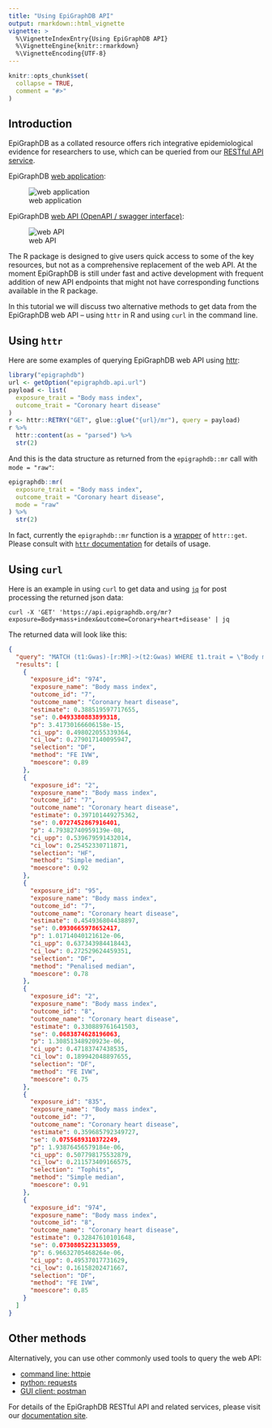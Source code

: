 ```yaml
---
title: "Using EpiGraphDB API"
output: rmarkdown::html_vignette
vignette: >
  %\VignetteIndexEntry{Using EpiGraphDB API}
  %\VignetteEngine{knitr::rmarkdown}
  %\VignetteEncoding{UTF-8}
---
```


```r
knitr::opts_chunk$set(
  collapse = TRUE,
  comment = "#>"
)
```

## Introduction

EpiGraphDB as a collated resource offers rich integrative epidemiological
evidence for researchers to use, which can be queried from our
[RESTful API service](https://api.epigraphdb.org).

EpiGraphDB [web application](https://epigraphdb.org):

![web application](figures/epigraphdb-xqtl-view.png)

EpiGraphDB [web API (OpenAPI / swagger interface)](https://api.epigraphdb.org):

![web API](figures/epigraphdb-api-swagger.png)

The R package is designed to give users quick access to some of the
key resources, but not as a comprehensive replacement of the web API.
At the moment EpiGraphDB is still under fast and active development with
frequent addition of new API endpoints that might not have corresponding
functions available in the R package.

In this tutorial we will discuss two alternative methods to get data from
the EpiGraphDB web API -- using `httr` in R and
using `curl` in the command line.

## Using `httr`

Here are some examples of querying EpiGraphDB web API using
[httr](https://httr.r-lib.org/reference/index.html):

```r
library("epigraphdb")
url <- getOption("epigraphdb.api.url")
payload <- list(
  exposure_trait = "Body mass index",
  outcome_trait = "Coronary heart disease"
)
r <- httr::RETRY("GET", glue::glue("{url}/mr"), query = payload)
r %>%
  httr::content(as = "parsed") %>%
  str(2)
```

And this is the data structure as returned from the
`epigraphdb::mr` call with `mode = "raw"`:

```r
epigraphdb::mr(
  exposure_trait = "Body mass index",
  outcome_trait = "Coronary heart disease",
  mode = "raw"
) %>%
  str(2)
```

In fact, currently the `epigraphdb::mr` function is a
[wrapper](https://github.com/MRCIEU/epigraphdb-r/blob/master/R/mr.R)
of `httr::get`.
Please consult with
[`httr` documentation](https://httr.r-lib.org/index.html)
for details of usage.

## Using `curl`

Here is an example in using `curl` to get data and using
[`jq`](https://stedolan.github.io/jq/) for
post processing the returned json data:

```shell
curl -X 'GET' 'https://api.epigraphdb.org/mr?exposure=Body+mass+index&outcome=Coronary+heart+disease' | jq
```

The returned data will look like this:

```json
{
  "query": "MATCH (t1:Gwas)-[r:MR]->(t2:Gwas) WHERE t1.trait = \"Body mass index\" AND t2.trait = \"Coronary heart disease\" AND r.p < 1e-05 RETURN t1.id AS exposure_id, t1.trait AS exposure_name, t2.id AS outcome_id, t2.trait AS outcome_name, r.estimate AS estimate, r.se AS se, r.p AS p, r.ci_upp as ci_upp, r.ci_low AS ci_low, r.selection AS selection, r.method AS method, r.moescore AS moescore ORDER BY r.p ;",
  "results": [
    {
      "exposure_id": "974",
      "exposure_name": "Body mass index",
      "outcome_id": "7",
      "outcome_name": "Coronary heart disease",
      "estimate": 0.388519597717655,
      "se": 0.0493380883899318,
      "p": 3.41730166606158e-15,
      "ci_upp": 0.498022055339364,
      "ci_low": 0.279017140095947,
      "selection": "DF",
      "method": "FE IVW",
      "moescore": 0.89
    },
    {
      "exposure_id": "2",
      "exposure_name": "Body mass index",
      "outcome_id": "7",
      "outcome_name": "Coronary heart disease",
      "estimate": 0.397101449275362,
      "se": 0.0727452867916401,
      "p": 4.79382740959139e-08,
      "ci_upp": 0.539679591432014,
      "ci_low": 0.25452330711871,
      "selection": "HF",
      "method": "Simple median",
      "moescore": 0.92
    },
    {
      "exposure_id": "95",
      "exposure_name": "Body mass index",
      "outcome_id": "7",
      "outcome_name": "Coronary heart disease",
      "estimate": 0.454936804438897,
      "se": 0.0930665978652417,
      "p": 1.01714040121612e-06,
      "ci_upp": 0.637343984418443,
      "ci_low": 0.272529624459351,
      "selection": "DF",
      "method": "Penalised median",
      "moescore": 0.78
    },
    {
      "exposure_id": "2",
      "exposure_name": "Body mass index",
      "outcome_id": "8",
      "outcome_name": "Coronary heart disease",
      "estimate": 0.330889761641503,
      "se": 0.0683874628196063,
      "p": 1.30851348920923e-06,
      "ci_upp": 0.47183747438535,
      "ci_low": 0.189942048897655,
      "selection": "DF",
      "method": "FE IVW",
      "moescore": 0.75
    },
    {
      "exposure_id": "835",
      "exposure_name": "Body mass index",
      "outcome_id": "7",
      "outcome_name": "Coronary heart disease",
      "estimate": 0.359685792349727,
      "se": 0.0755689310372249,
      "p": 1.93876456579184e-06,
      "ci_upp": 0.507798175532879,
      "ci_low": 0.211573409166575,
      "selection": "Tophits",
      "method": "Simple median",
      "moescore": 0.91
    },
    {
      "exposure_id": "974",
      "exposure_name": "Body mass index",
      "outcome_id": "8",
      "outcome_name": "Coronary heart disease",
      "estimate": 0.32847610101648,
      "se": 0.0730805223133059,
      "p": 6.96632705468264e-06,
      "ci_upp": 0.49537017731629,
      "ci_low": 0.16158202471667,
      "selection": "DF",
      "method": "FE IVW",
      "moescore": 0.85
    }
  ]
}
```

## Other methods

Alternatively, you can use other commonly used tools to query the web API:

- [command line: httpie](https://github.com/httpie/httpie)
- [python: requests](https://realpython.com/python-requests/)
- [GUI client: postman](https://www.guru99.com/postman-tutorial.html)

For details of the EpiGraphDB RESTful API and related services,
please visit our [documentation site](https://docs.epigraphdb.org).
